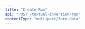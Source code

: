 ```yaml
---
title: "Create Run"
api: "POST /textual-inversion/run"
contentType: "multipart/form-data"
---
```


<ParamField header="Authorization" type="string" required hidden />

<ParamField header="x-api-key" type="string" required hidden />

### Form Data

<ParamField body="project-id" type="string" required>
  The id of the project
</ParamField>

<ParamField body="prompt" type="string" required>
  Input prompt for the run
</ParamField>

<ParamField body="num-images" type="string" default="9">
  Must be between `0` and `9`
</ParamField>

<ParamField body="prompt-strength" type="string" default="0.8">
  Must be between `0` and `1`
</ParamField>

<ParamField body="width" type="number" default="512"></ParamField>

<ParamField body="height" type="number" default="512"></ParamField>

<ParamField body="num-inference-steps" type="number" default="50">
  Must be between `10` and `50`
</ParamField>

<ParamField body="guidance-scale" type="string" default="7.5">
  Must be between `0` and `10`
</ParamField>

<ParamField body="files[]" type="files"></ParamField>

<RequestExample>

```bash cURL
curl -X POST \
  https://api.mirageml.com/textual-inversion/run \
  -H 'Authorization: <AUTHORIZATION>' \
  -H 'Cache-Control: no-cache' \
  -H 'content-type: multipart/form-data; boundary=----WebKitFormBoundary7MA4YWxkTrZu0gW' \
  -H 'x-api-key: <API_KEY>' \
  -F project-id=<PROJECT_ID> \
  -F prompt=<PROMPT> \
  -F num-images=<NUM_IMAGES> \
  -F prompt-strength=<PROMPT_STRENGTH> \
  -F width=<WIDTH> \
  -F height=<HEIGHT> \
  -F num-inference-steps=<NUM_INFERENCE_STEPS> \
  -F guidance-scale=<GUIDANCE_SCALE> \
  -F 'files[]=<FILES>'
```

</RequestExample>
